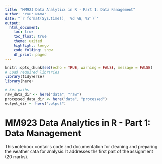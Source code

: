 ```yaml
---
title: "MM923 Data Analytics in R - Part 1: Data Management"
author: "Your Name"
date: "`r format(Sys.time(), '%d %B, %Y')`"
output: 
  html_document:
    toc: true
    toc_float: true
    theme: united
    highlight: tango
    code_folding: show
    df_print: paged
---
```


```r
knitr::opts_chunk$set(echo = TRUE, warning = FALSE, message = FALSE)
# Load required libraries
library(tidyverse)
library(here)

# Set paths
raw_data_dir <- here("data", "raw")
processed_data_dir <- here("data", "processed")
output_dir <- here("output")
```

# MM923 Data Analytics in R - Part 1: Data Management

This notebook contains code and documentation for cleaning and preparing the weather data for analysis. It addresses the first part of the assignment (20 marks).


